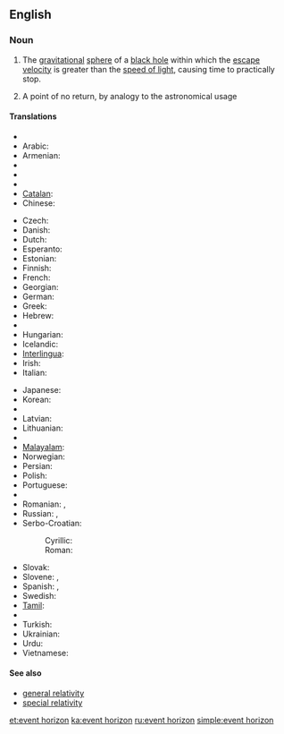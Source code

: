 {{wikipedia}}
==English==

===Noun===
{{en-noun|sg=[[event]] [[horizon]]}}

# {{astrophysics}} The [[gravitational]] [[sphere]] of a [[black hole]] within which the [[escape velocity]] is greater than the [[speed of light]], causing time to practically stop.
# A point of no return, by analogy to the astronomical usage

====Translations====
{{trans-top|gravitational sphere within which light cannot escape}}
* {{trreq|Albanian}}
* Arabic: {{t|ar|أفق الحدث|sc=Arab}}
* Armenian: {{t-|hy|պատահարների հորիզոն|tr=pataharneri horizon|sc=Armn|xs=Armenian}}
* {{trreq|Basque}}
* {{trreq|Bengali}}
* {{trreq|Bulgarian}}
* [[Catalan]]: {{t-|ca|horitzó d'esdeveniments|m}}
* Chinese:
*: {{trreq|Cantonese}}
*: {{trreq|Mandarin}}
* Czech: {{t-|cs|horizont událostí|m}}
* Danish: {{t|da|begivenhedshorisont}}
* Dutch: {{t-|nl|waarnemingshorizon}}
* Esperanto: {{t-|eo|eventa horizonto|xs=Esperanto}}
* Estonian: {{t|et|sündmuste horisont}}
* Finnish: {{t-|fi|tapahtumahorisontti}}
* French: {{t|fr|horizon des événements|m}}
* Georgian: {{t|ka|მოვლენათა ჰორიზონტი}}
* German: {{t+|de|Ereignishorizont|m}}
* Greek: {{t|el|ορίζοντας γεγονότων|m|tr=orizontas yegonoton|sc=Grek}}
* Hebrew: {{t-|he|אופק אירועים|sc=Hebr}}
* {{trreq|Hindi}}
* Hungarian: {{t-|hu|eseményhorizont}}
* Icelandic: {{t|is|sjónhvörf|n}}
* [[Interlingua]]: {{t-|ia|horizonte de eventos|xs=Interlingua}}
* Irish: {{t|ga|léaslíne theagmhais|f|xs=Irish}}
* Italian: {{t-|it|orizzonte degli eventi|m}}
{{trans-mid}}
* Japanese: {{t|ja|事象の地平面|tr={{Jpan|[[じしょうのちへいめん]]}}, jishō no chiheimen|sc=Jpan}}
* Korean: {{t-|ko|사상의 지평선|tr=sasang'ui jiphyeoseon|sc=Kore}}
* {{trreq|Latin}}
* Latvian: {{t|lv|notikumu horizonts|m|xs=Latvian}}
* Lithuanian: {{t-|lt|įvykių horizontas|m|xs=Lithuanian}}
* {{trreq|Macedonian}}
* [[Malayalam]]: {{t|ml|സംഭവചക്രവാളം|sc=Mlym}}
* Norwegian: {{t|no|hendelseshorisont}}
* Persian: {{t-|fa|افق رویداد|sc=fa-Arab|xs=Persian}}
* Polish: {{t|pl|horyzont zdarzeń|m}}
* Portuguese: {{t-|pt|horizonte de eventos|m}}
* {{trreq|Punjabi}}
* Romanian: {{t|ro|orizontul evenimentelor}},  {{t|ro|orizont de evenimente}}
* Russian: {{t-|ru|горизонт событий|m|tr=gorizónt sobýtij|sc=Cyrl}},  {{t-|ru|сфера Шварцшильда|f|tr=sféra Švárcšil’da|sc=Cyrl}}
* Serbo-Croatian:
*: Cyrillic: {{tø|sh|хоризонт догађаја|sc=Cyrl|xs=Serbo-Croatian}}
*: Roman: {{tø|sh|horizont događaja|xs=Serbo-Croatian}}
* Slovak: {{t|sk|horizont udalostí}}
* Slovene: {{t-|sl|horizont dogodkov|m}},  {{t|sl|dogodkovno obzorje|n|alt=dogódkovno obzórje}}
* Spanish: {{t-|es|horizonte de sucesos|m}},  {{t-|es|horizonte de eventos|m}}
* Swedish: {{t|sv|händelsehorisont}}
* [[Tamil]]: {{t|ta|நிகழ்வெல்லை|sc=Taml|xs=Tamil}}
* {{trreq|Thai}}
* Turkish: {{t-|tr|olay ufku}}
* Ukrainian: {{t|uk|горизонт подій|sc=Cyrl|xs=Ukrainian}}
* Urdu: {{t|ur|افق وقیعہ|sc=ur-Arab|xs=Urdu}}
* Vietnamese: {{t|vi|chân trời sự kiện|xs=Vietnamese}}
{{trans-bottom}}

====See also====
* [[general relativity]]
* [[special relativity]]

[[et:event horizon]]
[[ka:event horizon]]
[[ru:event horizon]]
[[simple:event horizon]]